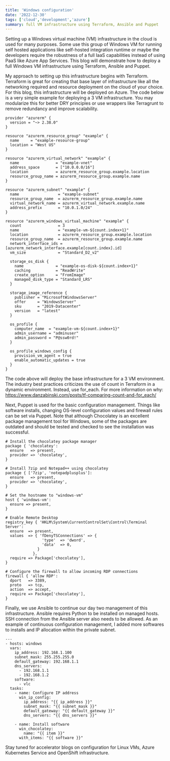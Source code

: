 ```yaml
---
title: 'Windows configuration'
date: '2022-12-30'
tags: ['cloud','development','azure']
summary: full VM infrastructure using Terraform, Ansible and Puppet
---
```


Setting up a Windows virtual machine (VM) infrastructure in the cloud is used for many purposes. 
Some use this group of Windows VM for running self hosted applications like self-hosted integration runtime or maybe the developers require the robustness of a full IaaS capabilities instead of using PaaS like Azure App Services.
This blog will demonstrate how to deploy a full Windows VM infrastructure using Terraform, Ansible and Puppet.

My approach to setting up this infrastructure begins with Terraform. 
Terraform is great for creating that base layer of infrastructure like all the networking required and resource deployment on the cloud of your choice.
For this blog, this infrastructure will be deployed on Azure.
The code below is a very simple example for deploying a 3 VM infrastructure.
You may modularize this for better DRY principles or use wrappers like Terragrunt to remove redundancy and improve scalability.

```
provider "azurerm" {
  version = "~> 2.38.0"
}

resource "azurerm_resource_group" "example" {
  name     = "example-resource-group"
  location = "West US"
}

resource "azurerm_virtual_network" "example" {
  name                = "example-vnet"
  address_space       = ["10.0.0.0/16"]
  location            = azurerm_resource_group.example.location
  resource_group_name = azurerm_resource_group.example.name
}

resource "azurerm_subnet" "example" {
  name                 = "example-subnet"
  resource_group_name  = azurerm_resource_group.example.name
  virtual_network_name = azurerm_virtual_network.example.name
  address_prefix       = "10.0.1.0/24"
}

resource "azurerm_windows_virtual_machine" "example" {
  count                = 3
  name                 = "example-vm-${count.index+1}"
  location             = azurerm_resource_group.example.location
  resource_group_name  = azurerm_resource_group.example.name
  network_interface_ids = [azurerm_network_interface.example[count.index].id]
  vm_size              = "Standard_D2_v2"

  storage_os_disk {
    name              = "example-os-disk-${count.index+1}"
    caching           = "ReadWrite"
    create_option     = "FromImage"
    managed_disk_type = "Standard_LRS"
  }

  storage_image_reference {
    publisher = "MicrosoftWindowsServer"
    offer     = "WindowsServer"
    sku       = "2019-Datacenter"
    version   = "latest"
  }

  os_profile {
    computer_name  = "example-vm-${count.index+1}"
    admin_username = "adminuser"
    admin_password = "P@ssw0rd!"
  }

  os_profile_windows_config {
    provision_vm_agent = true
    enable_automatic_updates = true
  }
}
```
  
The code above will deploy the base infrastructure for a 3 VM environment.
The industry best practices criticizes the use of count in Terraform in a dynamic environment.
Instead, use for_each. For more information on why: https://www.danzabinski.com/posts/tf-comparing-count-and-for_each/
  
Next, Puppet is used for the basic configuration management.
Things like software installs, changing OS-level configuration values and firewall rules can be set via Puppet.
Note that although Chocolatey is an excellent package management tool for Windows, some of the packages are outdated and should be tested and checked to see the installation was successful.

```
# Install the chocolatey package manager
package { 'chocolatey':
  ensure   => present,
  provider => 'chocolatey',
}

# Install 7zip and Notepad++ using chocolatey
package { ['7zip', 'notepadplusplus']:
  ensure   => present,
  provider => 'chocolatey',
}

# Set the hostname to "windows-vm"
host { 'windows-vm':
  ensure => present,
}

# Enable Remote Desktop
registry_key { 'HKLM\System\CurrentControlSet\Control\Terminal Server':
  ensure  => present,
  values  => { 'fDenyTSConnections' => {
                'type'  => 'dword',
                'data'  => 0,
              }
            },
  require => Package['chocolatey'],
}

# Configure the firewall to allow incoming RDP connections
firewall { 'allow RDP':
  dport   => 3389,
  proto   => tcp,
  action  => accept,
  require => Package['chocolatey'],
}

```
  
Finally, we use Ansible to continue our day two management of this infrastructure.
Ansible requires Python to be installed on managed hosts.
SSH connection from the Ansible server also needs to be allowed.
As an example of continuous configuration management, I added more softwares to installs and IP allocation within the private subnet.

```
---
- hosts: windows
  vars:
    ip_address: 192.168.1.100
    subnet_mask: 255.255.255.0
    default_gateway: 192.168.1.1
    dns_servers:
      - 192.168.1.1
      - 192.168.1.2
    software:
      - vlc
  tasks:
    - name: Configure IP address
      win_ip_config:
        ip_address: "{{ ip_address }}"
        subnet_mask: "{{ subnet_mask }}"
        default_gateway: "{{ default_gateway }}"
        dns_servers: "{{ dns_servers }}"

    - name: Install software
      win_chocolatey:
        name: "{{ item }}"
      with_items: "{{ software }}"

```


Stay tuned for accelerator blogs on configuration for Linux VMs, Azure Kubernetes Service and OpenShift infrastructure.